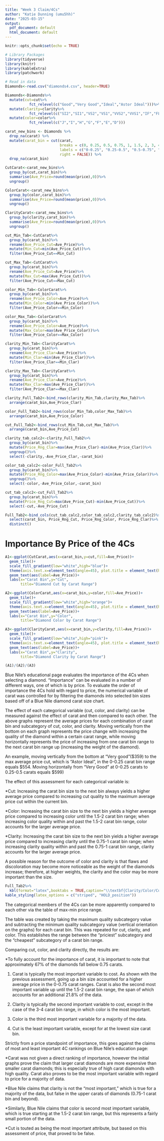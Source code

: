 ---
title: "Week 3 Claim/4Cs"
author: "Katie Dunning (umu5hh)"
date: "2025-03-15"
output:
  pdf_document: default
  html_document: default
---

```{r setup, include=FALSE}
knitr::opts_chunk$set(echo = TRUE)
```

```{r Library, include=FALSE}
# Library Packages
library(tidyverse)
library(knitr)
library(kableExtra)
library(patchwork)

# Read in data
Diamonds<-read.csv("diamonds4.csv", header=TRUE)
```

```{r Other Data, message=FALSE, warning=FALSE, echo=FALSE}
Diamonds<-Diamonds%>%
  mutate(cut=cut%>%
           fct_relevel(c("Good","Very Good","Ideal","Astor Ideal")))%>%
  mutate(clarity=clarity%>%
           fct_relevel(c("SI2","SI1","VS2","VS1","VVS2","VVS1","IF","FL")))%>%
  mutate(color=color%>%
           fct_relevel(c("J","I","H","G","F","E","D")))

carat_new_bins <- Diamonds %>%
  drop_na(carat) %>%
  mutate(carat_bin = cut(carat,
                         breaks = c(0, 0.25, 0.5, 0.75, 1, 1.5, 2, 3, 4, 5, max(carat)),
                         labels = c("0-0.25", "0.25-0.5", "0.5-0.75", "0.75-1", "1-1.5", "1.5-2", "2-3", "3-4", "4-5", paste("5",max(carat),sep="-")),
                         right = FALSE)) %>%
  drop_na(carat_bin)

CutCarat<-carat_new_bins%>%
  group_by(cut,carat_bin)%>%
  summarise(Ave_Price=round(mean(price),0))%>%
  ungroup()

ColorCarat<-carat_new_bins%>%
  group_by(color,carat_bin)%>%
  summarise(Ave_Price=round(mean(price),0))%>%
  ungroup()

ClarityCarat<-carat_new_bins%>%
  group_by(clarity,carat_bin)%>%
  summarise(Ave_Price=round(mean(price),0))%>%
  ungroup()
```

```{r Table comb short tab, echo=FALSE}
cut_Min_Tab<-CutCarat%>%
  group_by(carat_bin)%>%
  rename(Ave_Price_Cut=Ave_Price)%>%
  mutate(Min_Cut=min(Ave_Price_Cut))%>%
  filter(Ave_Price_Cut==Min_Cut)

cut_Max_Tab<-CutCarat%>%
  group_by(carat_bin)%>%
  rename(Ave_Price_Cut=Ave_Price)%>%
  mutate(Max_Cut=max(Ave_Price_Cut))%>%
  filter(Ave_Price_Cut==Max_Cut)

color_Min_Tab<-ColorCarat%>%
  group_by(carat_bin)%>%
  rename(Ave_Price_Color=Ave_Price)%>%
  mutate(Min_Color=min(Ave_Price_Color))%>%
  filter(Ave_Price_Color==Min_Color)

color_Max_Tab<-ColorCarat%>%
  group_by(carat_bin)%>%
  rename(Ave_Price_Color=Ave_Price)%>%
  mutate(Max_Color=max(Ave_Price_Color))%>%
  filter(Ave_Price_Color==Max_Color)

clarity_Min_Tab<-ClarityCarat%>%
  group_by(carat_bin)%>%
  rename(Ave_Price_Clar=Ave_Price)%>%
  mutate(Min_Clar=min(Ave_Price_Clar))%>%
  filter(Ave_Price_Clar==Min_Clar)

clarity_Max_Tab<-ClarityCarat%>%
  group_by(carat_bin)%>%
  rename(Ave_Price_Clar=Ave_Price)%>%
  mutate(Max_Clar=max(Ave_Price_Clar))%>%
  filter(Ave_Price_Clar==Max_Clar)

clarity_Full_Tab2<-bind_rows(clarity_Min_Tab,clarity_Max_Tab)%>%
  arrange(carat_bin,Ave_Price_Clar)

color_Full_Tab2<-bind_rows(color_Min_Tab,color_Max_Tab)%>%
  arrange(carat_bin,Ave_Price_Color)

cut_Full_Tab2<-bind_rows(cut_Min_Tab,cut_Max_Tab)%>%
  arrange(carat_bin,Ave_Price_Cut)

clarity_tab_calc2<-clarity_Full_Tab2%>%
  group_by(carat_bin)%>%
  mutate(Price_Rng_Clar=max(Ave_Price_Clar)-min(Ave_Price_Clar))%>%
  ungroup()%>%
  select(-clarity,-Ave_Price_Clar,-carat_bin)

color_tab_calc2<-color_Full_Tab2%>%
  group_by(carat_bin)%>%
  mutate(Price_Rng_Color=max(Ave_Price_Color)-min(Ave_Price_Color))%>%
  ungroup()%>%
  select(-color,-Ave_Price_Color,-carat_bin)

cut_tab_calc2<-cut_Full_Tab2%>%
  group_by(carat_bin)%>%
  mutate(Price_Rng_Cut=max(Ave_Price_Cut)-min(Ave_Price_Cut))%>%
  select(-cut,-Ave_Price_Cut)

Full_Tab2<-bind_cols(cut_tab_calc2,color_tab_calc2,clarity_tab_calc2)%>%
  select(carat_bin, Price_Rng_Cut, Price_Rng_Color, Price_Rng_Clar)%>%
  distinct()
```

# Importance By Price of the 4Cs

```{r Graph Combo,fig.width=13, fig.height=12, echo=FALSE}
A1<-ggplot(CutCarat,aes(x=carat_bin,y=cut,fill=Ave_Price))+
  geom_tile()+
  scale_fill_gradient(low="white",high="blue")+
  theme(axis.text.x=element_text(angle=45), plot.title = element_text(hjust=0.5))+
  geom_text(aes(label=Ave_Price))+
  labs(x="Carat Bin",y="Cut",
       title="Diamond Cut by Carat Range")

A2<-ggplot(ColorCarat,aes(x=carat_bin,y=color,fill=Ave_Price))+
  geom_tile()+
  scale_fill_gradient(low="white",high="orange")+
  theme(axis.text.x=element_text(angle=45), plot.title = element_text(hjust=0.5))+
  geom_text(aes(label=Ave_Price))+
  labs(x="Carat Bin",y="Color",
       title="Diamond Color by Carat Range")

A3<-ggplot(ClarityCarat,aes(x=carat_bin,y=clarity,fill=Ave_Price))+
  geom_tile()+
  scale_fill_gradient(low="white",high="pink")+
  theme(axis.text.x=element_text(angle=45), plot.title = element_text(hjust=0.5))+
  geom_text(aes(label=Ave_Price))+
  labs(x="Carat Bin",y="Clarity",
       title="Diamond Clarity by Carat Range")

(A1)/(A2)/(A3)
```

Blue Nile's educational page evaluates the importance of the 4Cs when selecting a diamond. "Importance" can be evaluated in a number of different ways, one of which is by price. To evaluate the order of importance the 4Cs hold with regard to price, the numerical variable of carat was controlled for by filtering the diamonds into selected bin sizes based off of a Blue Nile diamond carat size chart.

The effect of each categorical variable (cut, color, and clarity) can be measured against the effect of carat and then compared to each other.  The above graphs represent the average prices for each combination of carat bin and subcategory of cut, color, and clarity.  Moving vertically from the bottom on each graph represents the price change with increasing the quality of the diamond within a certain carat range, while moving horizontally represents the price of increasing from one carat bin range to the next carat bin range up (increasing the weight of the diamond). 

An example, moving vertically from the bottom at "Very good"($359) to the max average price cut, which is "Astor Ideal", in the 0-0.25 carat bin range equals \$554.  Moving horizontally from "Very Good" at 0-0.25 carats to 0.25-0.5 carats equals \$599)

The effect of this assessment for each categorical variable is:

*Cut: Increasing the carat bin size to the next bin always yields a higher average price compared to increasing cut quality to the maximum average price cut within the current bin.

*Color: Increasing the carat bin size to the next bin yields a higher average price compared to increasing color until the 1.5-2 carat bin range; when increasing color quality within and past the 1.5-2 carat bin range, color accounts for the larger average price.

*Clarity: Increasing the carat bin size to the next bin yields a higher average price compared to increasing clarity until the 0.75-1 carat bin range; when increasing clarity quality within and past the 0.75-1 carat bin range, clarity accounts for the larger average price.

A possible reason for the outcome of color and clarity is that flaws and discoloration may become more noticeable as the weight of the diamonds increase; therefore, at higher weights, the clarity and the color may be more important than the size.

```{r Kable Table, fig.pos='H', echo=FALSE}
Full_Tab2%>%
  kbl(format="latex",booktabs = TRUE,caption="\\textbf{Clarity/Color/Cut Max-Min Ave Price Range per Carat Bin}")%>%
kable_styling(latex_options = c("striped", "HOLD_position"))
```

The categorical members of the 4Cs can be more apparently compared to each other via the table of max-min price range.

The table was created by taking the maximum quality subcategory value and subtracting the minimum quality subcategory value (vertical orientation on the graphs) for each carat bin.  This was repeated for cut, clarity, and color. This establishes the range between the "priciest" subcategory and the "cheapest" subcategory of a carat bin range.

Comparing cut, color, and clarity directly, the results are:

*To fully account for the importance of carat, it is important to note that approximately 67% of the diamonds fall below 0.75 carats.

1. Carat is typically the most important variable to cost. As shown with the previous assessment, going up a bin size accounted for a higher average price in the 0-0.75 carat ranges. Carat is also the second most important variable up until the 1.5-2 carat bin range, the span of which accounts for an additional 21.8% of the data.

2. Clarity is typically the second important variable to cost, except in the case of the 3-4 carat bin range, in which color is the most important.  

3. Color is the third most important variable for a majority of the data.  

4. Cut is the least important variable, except for at the lowest size carat bin.  

Strictly from a price standpoint of importance, this goes against the claims of most and least important 4C rankings on Blue Nile's education page: 

*Carat was not given a direct ranking of importance, however the initial graphs prove the claim that larger carat diamonds are more expensive than smaller carat diamonds; this is especially true of high carat diamonds with high quality. Carat also proves to be the most important variable with regard to price for a majority of data.

*Blue Nile claims that clarity is not the "most important," which is true for a majority of the data, but false in the upper carats of diamonds (0.75-1 carat bin and beyond). 

*Similarly, Blue Nile claims that color is second most important variable, which is true starting at the 1.5-2 carat bin range, but this represents a fairly small portion of the data.

*Cut is touted as being the most important attribute, but based on this assessment of price, that proved to be false.



